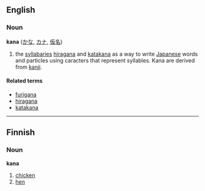 ==English==
===Noun===
'''kana''' ([[かな]], [[カナ]], [[仮名]])

#the [[syllabary|syllabaries]] [[hiragana]] and [[katakana]] as a way to write [[Japanese]] words and particles using caracters that represent syllables. Kana are derived from [[kanji]].

====Related terms====
*[[furigana]]
*[[hiragana]]
*[[katakana]]

------

==Finnish==

===Noun===
'''kana'''

# [[chicken]] 
# [[hen]]